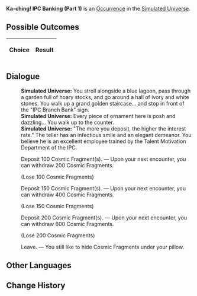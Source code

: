 {{Simulated Universe Event Infobox
|title         = Ka-ching! IPC Banking (Part 1)
|image         = Random Event Bond.png
|type          =
|domains_su    = Occurrence
|domains_ext   = Occurrence
|domains_swarm = 
|domains_gng   = 
|requirements  =
|prev          = {{tx}}
|next          = {{tx}}
|indexRewards  =
|characters    = 
}}
'''Ka-ching! IPC Banking (Part 1)''' is an [[Simulated Universe/Occurrence|Occurrence]] in the [[Simulated Universe]].

==Possible Outcomes==
{| class="article-table"
!Choice
!Result

|}

<!--
==Gameplay Notes==

-->
==Dialogue==
{{Dialogue Start}}
:'''Simulated Universe:''' You stroll alongside a blue lagoon, pass through a garden full of hoary stocks, and go around a hall of ivory and white stones. You walk up a grand golden staircase... and stop in front of the "IPC Branch Bank" sign.
:'''Simulated Universe:''' Every piece of ornament here is posh and dazzling... You walk up to the counter.
:'''Simulated Universe:''' "The more you deposit, the higher the interest rate." The teller has an infectious smile and an elegant demeanor. You believe he is an excellent employee trained by the Talent Motivation Department of the IPC.
:{{DIcon|Star}} Deposit 100 Cosmic Fragment(s). &mdash; Upon your next encounter, you can withdraw 200 Cosmic Fragments.
:;(Lose 100 Cosmic Fragments)
:{{DIcon|Star}} Deposit 150 Cosmic Fragment(s). &mdash; Upon your next encounter, you can withdraw 400 Cosmic Fragments.
:;(Lose 150 Cosmic Fragments)
:{{DIcon|Star}} Deposit 200 Cosmic Fragment(s). &mdash; Upon your next encounter, you can withdraw 600 Cosmic Fragments.
:;(Lose 200 Cosmic Fragments)
:{{DIcon|Star}} Leave. &mdash; You still like to hide Cosmic Fragments under your pillow.
{{Dialogue End}}

==Other Languages==
{{Other Languages
|en    = Ka-ching! IPC Banking (Part 1)
|zhs   = 咔嚓&mdash;&mdash;星际和平银行！（其一）
|zht   = 喀嚓&mdash;&mdash;星際和平銀行！（其一）
|ja    = カチャッ――スターピース{{Rubi|銀行|ぎんこう}}！（1）
|ko    = 찰칵&mdash;&mdash;스타피스 컴퍼니! (1)
|es    = El banco de la Corporación I
|fr    = Cent patates ! CPI Banque (partie 1)
|ru    = Щёлк! Банк Межзвёздного мира I
|th    = ชิ้ง! ธนาคารสันติภาพแห่งดวงดาว! (1)
|vi    = Tách! Ngân Hàng Hành Tinh Hòa Bình 1
|de    = Klingeling! IFK-Bank (Teil 1)
|id    = *Cekring*! Bank IPC (1)
|pt    = Dindin! Serviços Bancários da CPI (Parte 1)
}}

==Change History==
{{Change History|1.0}}
